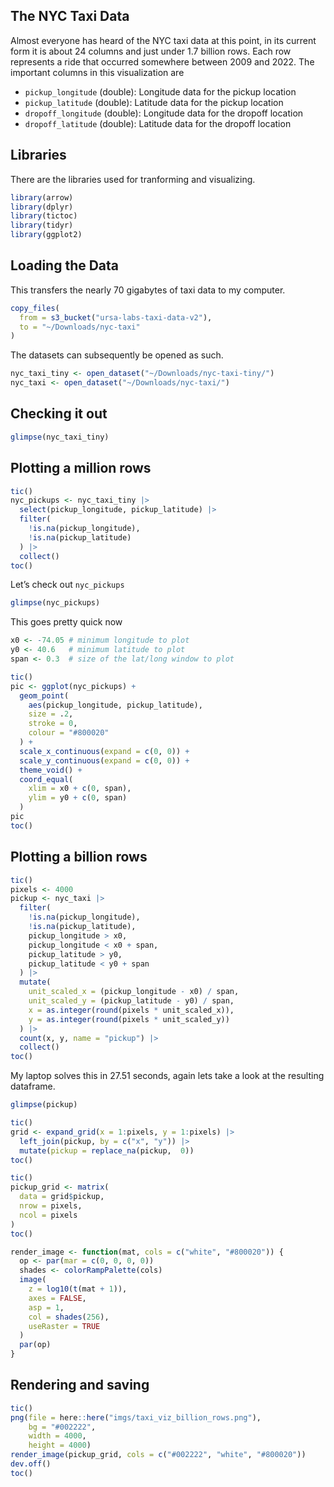 
## The NYC Taxi Data

Almost everyone has heard of the NYC taxi data at this point, in its current form it is about 24 columns and just under 1.7 billion rows. Each row represents a ride that occurred somewhere between 2009 and 2022. The important columns in this visualization are

- `pickup_longitude` (double): Longitude data for the pickup location
- `pickup_latitude` (double): Latitude data for the pickup location
- `dropoff_longitude` (double): Longitude data for the dropoff location
- `dropoff_latitude` (double): Latitude data for the dropoff location

## Libraries

There are the libraries used for tranforming and visualizing.

```r
library(arrow)
library(dplyr)
library(tictoc)
library(tidyr)
library(ggplot2)
```

## Loading the Data 

This transfers the nearly 70 gigabytes of taxi data to my computer.

```r
copy_files(
  from = s3_bucket("ursa-labs-taxi-data-v2"),
  to = "~/Downloads/nyc-taxi"
)
```

The datasets can subsequently be opened as such.

```r
nyc_taxi_tiny <- open_dataset("~/Downloads/nyc-taxi-tiny/")
nyc_taxi <- open_dataset("~/Downloads/nyc-taxi/")
```

## Checking it out

```r
glimpse(nyc_taxi_tiny)
```

## Plotting a million rows

```r
tic()
nyc_pickups <- nyc_taxi_tiny |>
  select(pickup_longitude, pickup_latitude) |>
  filter(
    !is.na(pickup_longitude),
    !is.na(pickup_latitude)
  ) |>
  collect()
toc()
```


Let's check out `nyc_pickups`

```r
glimpse(nyc_pickups)
```

This goes pretty quick now

```r
x0 <- -74.05 # minimum longitude to plot
y0 <- 40.6   # minimum latitude to plot
span <- 0.3  # size of the lat/long window to plot

tic()
pic <- ggplot(nyc_pickups) +
  geom_point(
    aes(pickup_longitude, pickup_latitude), 
    size = .2, 
    stroke = 0, 
    colour = "#800020"
  ) +
  scale_x_continuous(expand = c(0, 0)) +
  scale_y_continuous(expand = c(0, 0)) +
  theme_void() +
  coord_equal(
    xlim = x0 + c(0, span), 
    ylim = y0 + c(0, span)
  )
pic
toc()
```


## Plotting a billion rows

```r
tic()
pixels <- 4000
pickup <- nyc_taxi |>
  filter(
    !is.na(pickup_longitude),
    !is.na(pickup_latitude),
    pickup_longitude > x0,
    pickup_longitude < x0 + span,
    pickup_latitude > y0,
    pickup_latitude < y0 + span
  ) |>
  mutate(
    unit_scaled_x = (pickup_longitude - x0) / span,
    unit_scaled_y = (pickup_latitude - y0) / span,
    x = as.integer(round(pixels * unit_scaled_x)), 
    y = as.integer(round(pixels * unit_scaled_y))
  ) |>
  count(x, y, name = "pickup") |>
  collect()
toc()
```

My laptop solves this in 27.51 seconds, again lets take a look at the resulting dataframe.

```r
glimpse(pickup)
```


```r
tic()
grid <- expand_grid(x = 1:pixels, y = 1:pixels) |>
  left_join(pickup, by = c("x", "y")) |>
  mutate(pickup = replace_na(pickup,  0))
toc()
```

```r
tic()
pickup_grid <- matrix(
  data = grid$pickup,
  nrow = pixels,
  ncol = pixels
)
toc()
```

```r
render_image <- function(mat, cols = c("white", "#800020")) {
  op <- par(mar = c(0, 0, 0, 0))
  shades <- colorRampPalette(cols)
  image(
    z = log10(t(mat + 1)),
    axes = FALSE,
    asp = 1,
    col = shades(256),
    useRaster = TRUE
  )
  par(op)
}
```

## Rendering and saving

```r
tic()
png(file = here::here("imgs/taxi_viz_billion_rows.png"),
    bg = "#002222",
    width = 4000,
    height = 4000)
render_image(pickup_grid, cols = c("#002222", "white", "#800020"))
dev.off()
toc()
```

